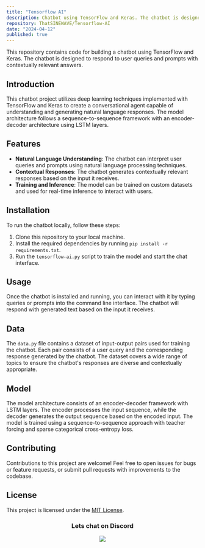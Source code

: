 ```yaml
---
title: "Tensorflow AI"
description: Chatbot using TensorFlow and Keras. The chatbot is designed to respond to user queries and prompts with contextually relevant answers.
repository: ThatSINEWAVE/Tensorflow-AI
date: "2024-04-12"
published: true
---
```


This repository contains code for building a chatbot using TensorFlow and Keras. The chatbot is designed to respond to user queries and prompts with contextually relevant answers.

## Introduction

This chatbot project utilizes deep learning techniques implemented with TensorFlow and Keras to create a conversational agent capable of understanding and generating natural language responses. The model architecture follows a sequence-to-sequence framework with an encoder-decoder architecture using LSTM layers.

## Features

- **Natural Language Understanding**: The chatbot can interpret user queries and prompts using natural language processing techniques.
- **Contextual Responses**: The chatbot generates contextually relevant responses based on the input it receives.
- **Training and Inference**: The model can be trained on custom datasets and used for real-time inference to interact with users.

## Installation

To run the chatbot locally, follow these steps:

1. Clone this repository to your local machine.
2. Install the required dependencies by running `pip install -r requirements.txt`.
3. Run the `tensorflow-ai.py` script to train the model and start the chat interface.

## Usage

Once the chatbot is installed and running, you can interact with it by typing queries or prompts into the command line interface. The chatbot will respond with generated text based on the input it receives.

## Data

The `data.py` file contains a dataset of input-output pairs used for training the chatbot. Each pair consists of a user query and the corresponding response generated by the chatbot. The dataset covers a wide range of topics to ensure the chatbot's responses are diverse and contextually appropriate.

## Model

The model architecture consists of an encoder-decoder framework with LSTM layers. The encoder processes the input sequence, while the decoder generates the output sequence based on the encoded input. The model is trained using a sequence-to-sequence approach with teacher forcing and sparse categorical cross-entropy loss.

## Contributing

Contributions to this project are welcome! Feel free to open issues for bugs or feature requests, or submit pull requests with improvements to the codebase.

## License

This project is licensed under the [MIT License](LICENSE).

<div align="center">

### Lets chat on Discord

[![](https://dcbadge.vercel.app/api/server/zjjKSV8wFf)](https://discord.gg/zjjKSV8wFf)

</div>